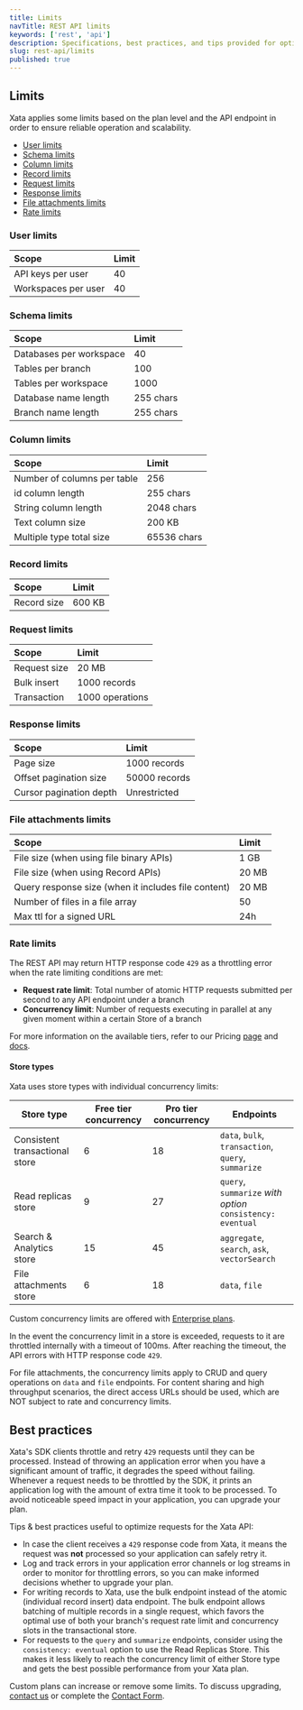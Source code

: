 ```yaml
---
title: Limits
navTitle: REST API limits
keywords: ['rest', 'api']
description: Specifications, best practices, and tips provided for optimizing requests
slug: rest-api/limits
published: true
---
```


## Limits

Xata applies some limits based on the plan level and the API endpoint in order to ensure reliable operation and scalability.

- [User limits](#user-limits)
- [Schema limits](#schema-limits)
- [Column limits](#column-limits)
- [Record limits](#record-limits)
- [Request limits](#request-limits)
- [Response limits](#response-limits)
- [File attachments limits](#file-attachments-limits)
- [Rate limits](#rate-limits)

### User limits

| Scope               | Limit |
| :------------------ | :---- |
| API keys per user   | 40    |
| Workspaces per user | 40    |

### Schema limits

| Scope                   | Limit     |
| :---------------------- | :-------- |
| Databases per workspace | 40        |
| Tables per branch       | 100       |
| Tables per workspace    | 1000      |
| Database name length    | 255 chars |
| Branch name length      | 255 chars |

### Column limits

| Scope                       | Limit       |
| :-------------------------- | :---------- |
| Number of columns per table | 256         |
| id column length            | 255 chars   |
| String column length        | 2048 chars  |
| Text column size            | 200 KB      |
| Multiple type total size    | 65536 chars |

### Record limits

| Scope       | Limit  |
| :---------- | :----- |
| Record size | 600 KB |

### Request limits

| Scope        | Limit           |
| :----------- | :-------------- |
| Request size | 20 MB           |
| Bulk insert  | 1000 records    |
| Transaction  | 1000 operations |

### Response limits

| Scope                   | Limit         |
| :---------------------- | :------------ |
| Page size               | 1000 records  |
| Offset pagination size  | 50000 records |
| Cursor pagination depth | Unrestricted  |

### File attachments limits

| Scope                                               | Limit |
| :-------------------------------------------------- | :---- |
| File size (when using file binary APIs)             | 1 GB  |
| File size (when using Record APIs)                  | 20 MB |
| Query response size (when it includes file content) | 20 MB |
| Number of files in a file array                     | 50    |
| Max ttl for a signed URL                            | 24h   |

### Rate limits

The REST API may return HTTP response code `429` as a throttling error when the rate limiting conditions are met:

- **Request rate limit**: Total number of atomic HTTP requests submitted per second to any API endpoint under a branch
- **Concurrency limit**: Number of requests executing in parallel at any given moment within a certain Store of a branch

For more information on the available tiers, refer to our Pricing [page](/pricing) and [docs](/docs/concepts/pricing).

#### Store types

Xata uses store types with individual concurrency limits:

| Store type                     | Free tier concurrency | Pro tier concurrency  | Endpoints                                                  |
| ------------------------------ | --------------------- | --------------------- | ---------------------------------------------------------- |
| Consistent transactional store | 6                     | 18                    | `data`, `bulk`, `transaction`, `query`, `summarize`        |
| Read replicas store            | 9                     | 27                    | `query`, `summarize` _with option_ `consistency: eventual` |
| Search & Analytics store       | 15                    | 45                    | `aggregate`, `search`, `ask`, `vectorSearch`               |
| File attachments store         | 6                     | 18                    | `data`, `file`                                             |

Custom concurrency limits are offered with [Enterprise plans](/pricing).

In the event the concurrency limit in a store is exceeded, requests to it are throttled internally with a timeout of 100ms. After reaching the timeout, the API errors with HTTP response code `429`.

For file attachments, the concurrency limits apply to CRUD and query operations on `data` and `file` endpoints. For content sharing and high throughput scenarios, the direct access URLs should be used, which are NOT subject to rate and concurrency limits.

## Best practices

Xata's SDK clients throttle and retry `429` requests until they can be processed. Instead of throwing an application error when you have a significant amount of traffic, it degrades the speed without failing. Whenever a request needs to be throttled by the SDK, it prints an application log with the amount of extra time it took to be processed. To avoid noticeable speed impact in your application, you can upgrade your plan.

Tips & best practices useful to optimize requests for the Xata API:

- In case the client receives a `429` response code from Xata, it means the request was **not** processed so your application can safely retry it.
- Log and track errors in your application error channels or log streams in order to monitor for throttling errors, so you can make informed decisions whether to upgrade your plan.
- For writing records to Xata, use the bulk endpoint instead of the atomic (individual record insert) data endpoint. The bulk endpoint allows batching of multiple records in a single request, which favors the optimal use of both your branch's request rate limit and concurrency slots in the transactional store.
- For requests to the `query` and `summarize` endpoints, consider using the `consistency: eventual` option to use the Read Replicas Store. This makes it less likely to reach the concurrency limit of either Store type and gets the best possible performance from your Xata plan.

Custom plans can increase or remove some limits. To discuss upgrading, [contact us](mailto:support@xata.io) or complete the [Contact Form](https://support.xata.io/hc/en-us/requests/new).
